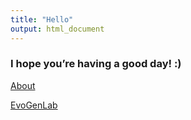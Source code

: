 ```yaml
---
title: "Hello"
output: html_document
---
```


### I hope you're having a good day! :)

[About](about.html)

[EvoGenLab](EvoGenLab.html)
